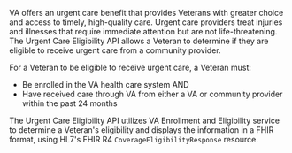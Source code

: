 VA offers an urgent care benefit that provides Veterans with greater choice and access to timely, high-quality care. Urgent care providers treat injuries and illnesses that require immediate attention but are not life-threatening. The Urgent Care Eligibility API allows a Veteran to determine if they are eligible to receive urgent care from a community provider.

For a Veteran to be eligible to receive urgent care, a Veteran must:

* Be enrolled in the VA health care system AND 
* Have received care through VA from either a VA or community provider within the past 24 months

The Urgent Care Eligibility API utilizes VA Enrollment and Eligibility service to determine a Veteran's eligibility and displays the information in a FHIR format, using HL7's FHIR R4 `CoverageEligibilityResponse` resource.
